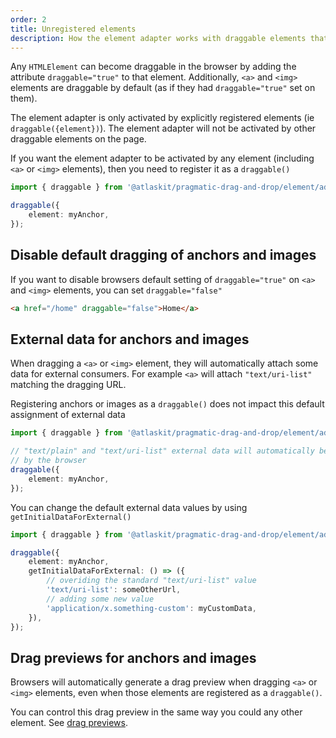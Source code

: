 ```yaml
---
order: 2
title: Unregistered elements
description: How the element adapter works with draggable elements that are not registered
---
```


Any `HTMLElement` can become draggable in the browser by adding the attribute `draggable="true"` to
that element. Additionally, `<a>` and `<img>` elements are draggable by default (as if they had
`draggable="true"` set on them).

The element adapter is only activated by explicitly registered elements (ie `draggable({element})`).
The element adapter will not be activated by other draggable elements on the page.

If you want the element adapter to be activated by any element (including `<a>` or `<img>`
elements), then you need to register it as a `draggable()`

```ts
import { draggable } from '@atlaskit/pragmatic-drag-and-drop/element/adapter';

draggable({
	element: myAnchor,
});
```

## Disable default dragging of anchors and images

If you want to disable browsers default setting of `draggable="true"` on `<a>` and `<img>` elements,
you can set `draggable="false"`

```html
<a href="/home" draggable="false">Home</a>
```

## External data for anchors and images

When dragging a `<a>` or `<img>` element, they will automatically attach some data for external
consumers. For example `<a>` will attach `"text/uri-list"` matching the dragging URL.

Registering anchors or images as a `draggable()` does not impact this default assignment of external
data

```ts
import { draggable } from '@atlaskit/pragmatic-drag-and-drop/element/adapter';

// "text/plain" and "text/uri-list" external data will automatically be attached
// by the browser
draggable({
	element: myAnchor,
});
```

You can change the default external data values by using `getInitialDataForExternal()`

```ts
import { draggable } from '@atlaskit/pragmatic-drag-and-drop/element/adapter';

draggable({
	element: myAnchor,
	getInitialDataForExternal: () => ({
		// overiding the standard "text/uri-list" value
		'text/uri-list': someOtherUrl,
		// adding some new value
		'application/x.something-custom': myCustomData,
	}),
});
```

## Drag previews for anchors and images

Browsers will automatically generate a drag preview when dragging `<a>` or `<img>` elements, even
when those elements are registered as a `draggable()`.

You can control this drag preview in the same way you could any other element. See
[drag previews](../drag-previews).

